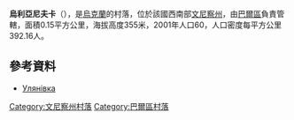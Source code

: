 {{coord|49|1|47|N|27|49|17|E|scale:30000|display=title}}

'''烏利亞尼夫卡'''（{{lang-uk|Улянівка}}），是[[烏克蘭|烏克蘭]]的村落，位於該國西南部[[文尼察州|文尼察州]]，由[[巴爾區|巴爾區]]負責管轄，面積0.15平方公里，海拔高度355米，2001年人口60，人口密度每平方公里392.16人。

==參考資料==
* [http://w1.c1.rada.gov.ua/pls/z7503/A005?rdat1=01.04.2014&rf7571=1407 Улянівка]

[[Category:文尼察州村落|Category:文尼察州村落]]
[[Category:巴爾區村落|Category:巴爾區村落]]


{{Vinnytsia-geo-stub}}